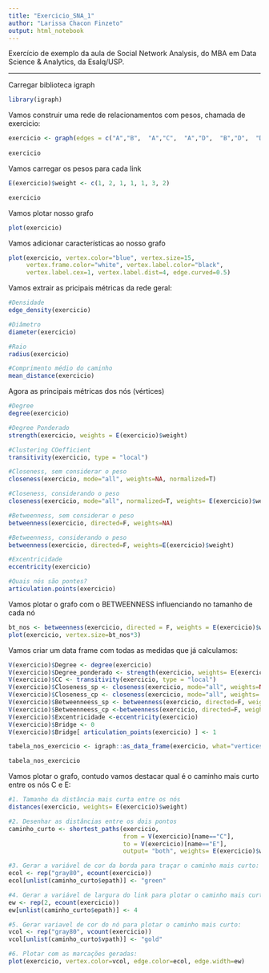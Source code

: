---
title: "Exercicio_SNA_1"
author: "Larissa Chacon Finzeto"
output: html_notebook
---

Exercício de exemplo da aula de Social Network Analysis, do MBA em Data Science & Analytics, da Esalq/USP.

---

Carregar biblioteca igraph

```{r}
library(igraph)
```

Vamos construir uma rede de relacionamentos com pesos, chamada de exercicio:

```{r}
exercicio <- graph(edges = c("A","B",  "A","C",  "A","D",  "B","D",  "D","E",  "E","F",  "F","G"), directed=F)
                             
exercicio
```
Vamos carregar os pesos para cada link

```{r}
E(exercicio)$weight <- c(1, 2, 1, 1, 1, 3, 2)

exercicio
```
Vamos plotar nosso grafo

```{r}
plot(exercicio)
```

Vamos adicionar características ao nosso grafo

```{r}
plot(exercicio, vertex.color="blue", vertex.size=15,
     vertex.frame.color="white", vertex.label.color="black",
     vertex.label.cex=1, vertex.label.dist=4, edge.curved=0.5)
```

Vamos extrair as pricipais métricas da rede geral:

```{r}
#Densidade
edge_density(exercicio)

#Diâmetro
diameter(exercicio)

#Raio
radius(exercicio)

#Comprimento médio do caminho
mean_distance(exercicio)
```
Agora as principais métricas dos nós (vértices)

```{r}
#Degree
degree(exercicio)

#Degree Ponderado
strength(exercicio, weights = E(exercicio)$weight)

#Clustering COefficient
transitivity(exercicio, type = "local")

#Closeness, sem considerar o peso
closeness(exercicio, mode="all", weights=NA, normalized=T)

#Closeness, considerando o peso
closeness(exercicio, mode="all", normalized=T, weights= E(exercicio)$weight)

#Betweenness, sem considerar o peso
betweenness(exercicio, directed=F, weights=NA)

#Betweenness, considerando o peso
betweenness(exercicio, directed=F, weights=E(exercicio)$weight)

#Excentricidade
eccentricity(exercicio)

#Quais nós são pontes?
articulation.points(exercicio)
```
Vamos plotar o grafo com o BETWEENNESS influenciando no tamanho de cada nó

```{r}
bt_nos <- betweenness(exercicio, directed = F, weights = E(exercicio)$weight)
plot(exercicio, vertex.size=bt_nos*3)
```

Vamos criar um data frame com todas as medidas que já calculamos:

```{r}
V(exercicio)$Degree <- degree(exercicio)
V(exercicio)$Degree_ponderado <- strength(exercicio, weights= E(exercicio)$weight)
V(exercicio)$CC <- transitivity(exercicio, type = "local")
V(exercicio)$Closeness_sp <- closeness(exercicio, mode="all", weights=NA, normalized=T) 
V(exercicio)$Closeness_cp <- closeness(exercicio, mode="all", weights= E(exercicio)$weight, normalized=T) 
V(exercicio)$Betweenneess_sp <- betweenness(exercicio, directed=F, weights=NA)
V(exercicio)$Betweenneess_cp <-betweenness(exercicio, directed=F, weights= E(exercicio)$weight)
V(exercicio)$Excentricidade <-eccentricity(exercicio)
V(exercicio)$Bridge <- 0
V(exercicio)$Bridge[ articulation_points(exercicio) ] <- 1

tabela_nos_exercicio <- igraph::as_data_frame(exercicio, what="vertices")

tabela_nos_exercicio
```
Vamos plotar o grafo, contudo vamos destacar qual é o caminho mais curto entre os nós C e E:

```{r}
#1. Tamanho da distância mais curta entre os nós
distances(exercicio, weights= E(exercicio)$weight)

#2. Desenhar as distâncias entre os dois pontos
caminho_curto <- shortest_paths(exercicio,
                                from = V(exercicio)[name=="C"],
                                to = V(exercicio)[name=="E"],
                                output= "both", weights= E(exercicio)$weight) #Aqui both representa nós e links

#3. Gerar a variável de cor da borda para traçar o caminho mais curto:
ecol <- rep("gray80", ecount(exercicio))
ecol[unlist(caminho_curto$epath)] <- "green"

#4. Gerar a variável de largura do link para plotar o caminho mais curto:
ew <- rep(2, ecount(exercicio))
ew[unlist(caminho_curto$epath)] <- 4

#5. Gerar variavel de cor do nó para plotar o caminho mais curto:
vcol <- rep("gray80", vcount(exercicio))
vcol[unlist(caminho_curto$vpath)] <- "gold"

#6. Plotar com as marcações geradas:
plot(exercicio, vertex.color=vcol, edge.color=ecol, edge.width=ew)

```